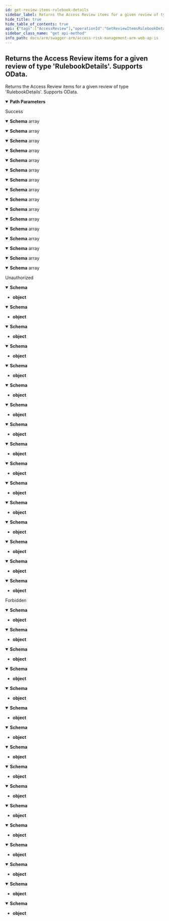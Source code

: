 ```yaml
---
id: get-review-items-rulebook-details
sidebar_label: Returns the Access Review items for a given review of type 'RulebookDetails'.  Supports OData.
hide_title: true
hide_table_of_contents: true
api: {"tags":["AccessReview"],"operationId":"GetReviewItemsRulebookDetails","parameters":[{"name":"reviewId","in":"path","required":true,"schema":{"type":"string","format":"uuid"}}],"responses":{"200":{"description":"Success","content":{"application/json;odata.metadata=minimal;odata.streaming=true":{"schema":{"uniqueItems":false,"type":"array","items":{"description":"Rulebook Details review item","type":"object","properties":{"decision":{"enum":["undecided","approve","reject","delegate"],"type":"string"},"comment":{"type":"string"},"reviewItemId":{"format":"uuid","type":"string"},"reviewerFullName":{"type":"string"},"reviewerId":{"format":"uuid","type":"string"},"ruleBookCode":{"description":"Rulebook code","type":"string"},"ruleBookName":{"description":"Rulebook Name","type":"string"},"ruleBookDescription":{"description":"Rulebook Description","type":"string"},"ruleName":{"description":"Rule Name","type":"string"},"riskRating":{"description":"Risk Rating","type":"string"},"ruleTypeCode":{"description":"Rule Type Code","type":"string"},"businessProcess":{"description":"Business Process","type":"string"},"businessArea":{"description":"Business Area","type":"string"},"businessFunctionCount":{"format":"int32","description":"Business Functions count","type":"integer"},"mitigatingControlCount":{"format":"int32","description":"Mitigating Controls count","type":"integer"}}}}},"application/json;odata.metadata=minimal;odata.streaming=false":{"schema":{"uniqueItems":false,"type":"array","items":{"description":"Rulebook Details review item","type":"object","properties":{"decision":{"enum":["undecided","approve","reject","delegate"],"type":"string"},"comment":{"type":"string"},"reviewItemId":{"format":"uuid","type":"string"},"reviewerFullName":{"type":"string"},"reviewerId":{"format":"uuid","type":"string"},"ruleBookCode":{"description":"Rulebook code","type":"string"},"ruleBookName":{"description":"Rulebook Name","type":"string"},"ruleBookDescription":{"description":"Rulebook Description","type":"string"},"ruleName":{"description":"Rule Name","type":"string"},"riskRating":{"description":"Risk Rating","type":"string"},"ruleTypeCode":{"description":"Rule Type Code","type":"string"},"businessProcess":{"description":"Business Process","type":"string"},"businessArea":{"description":"Business Area","type":"string"},"businessFunctionCount":{"format":"int32","description":"Business Functions count","type":"integer"},"mitigatingControlCount":{"format":"int32","description":"Mitigating Controls count","type":"integer"}}}}},"application/json;odata.metadata=minimal":{"schema":{"uniqueItems":false,"type":"array","items":{"description":"Rulebook Details review item","type":"object","properties":{"decision":{"enum":["undecided","approve","reject","delegate"],"type":"string"},"comment":{"type":"string"},"reviewItemId":{"format":"uuid","type":"string"},"reviewerFullName":{"type":"string"},"reviewerId":{"format":"uuid","type":"string"},"ruleBookCode":{"description":"Rulebook code","type":"string"},"ruleBookName":{"description":"Rulebook Name","type":"string"},"ruleBookDescription":{"description":"Rulebook Description","type":"string"},"ruleName":{"description":"Rule Name","type":"string"},"riskRating":{"description":"Risk Rating","type":"string"},"ruleTypeCode":{"description":"Rule Type Code","type":"string"},"businessProcess":{"description":"Business Process","type":"string"},"businessArea":{"description":"Business Area","type":"string"},"businessFunctionCount":{"format":"int32","description":"Business Functions count","type":"integer"},"mitigatingControlCount":{"format":"int32","description":"Mitigating Controls count","type":"integer"}}}}},"application/json;odata.metadata=full;odata.streaming=true":{"schema":{"uniqueItems":false,"type":"array","items":{"description":"Rulebook Details review item","type":"object","properties":{"decision":{"enum":["undecided","approve","reject","delegate"],"type":"string"},"comment":{"type":"string"},"reviewItemId":{"format":"uuid","type":"string"},"reviewerFullName":{"type":"string"},"reviewerId":{"format":"uuid","type":"string"},"ruleBookCode":{"description":"Rulebook code","type":"string"},"ruleBookName":{"description":"Rulebook Name","type":"string"},"ruleBookDescription":{"description":"Rulebook Description","type":"string"},"ruleName":{"description":"Rule Name","type":"string"},"riskRating":{"description":"Risk Rating","type":"string"},"ruleTypeCode":{"description":"Rule Type Code","type":"string"},"businessProcess":{"description":"Business Process","type":"string"},"businessArea":{"description":"Business Area","type":"string"},"businessFunctionCount":{"format":"int32","description":"Business Functions count","type":"integer"},"mitigatingControlCount":{"format":"int32","description":"Mitigating Controls count","type":"integer"}}}}},"application/json;odata.metadata=full;odata.streaming=false":{"schema":{"uniqueItems":false,"type":"array","items":{"description":"Rulebook Details review item","type":"object","properties":{"decision":{"enum":["undecided","approve","reject","delegate"],"type":"string"},"comment":{"type":"string"},"reviewItemId":{"format":"uuid","type":"string"},"reviewerFullName":{"type":"string"},"reviewerId":{"format":"uuid","type":"string"},"ruleBookCode":{"description":"Rulebook code","type":"string"},"ruleBookName":{"description":"Rulebook Name","type":"string"},"ruleBookDescription":{"description":"Rulebook Description","type":"string"},"ruleName":{"description":"Rule Name","type":"string"},"riskRating":{"description":"Risk Rating","type":"string"},"ruleTypeCode":{"description":"Rule Type Code","type":"string"},"businessProcess":{"description":"Business Process","type":"string"},"businessArea":{"description":"Business Area","type":"string"},"businessFunctionCount":{"format":"int32","description":"Business Functions count","type":"integer"},"mitigatingControlCount":{"format":"int32","description":"Mitigating Controls count","type":"integer"}}}}},"application/json;odata.metadata=full":{"schema":{"uniqueItems":false,"type":"array","items":{"description":"Rulebook Details review item","type":"object","properties":{"decision":{"enum":["undecided","approve","reject","delegate"],"type":"string"},"comment":{"type":"string"},"reviewItemId":{"format":"uuid","type":"string"},"reviewerFullName":{"type":"string"},"reviewerId":{"format":"uuid","type":"string"},"ruleBookCode":{"description":"Rulebook code","type":"string"},"ruleBookName":{"description":"Rulebook Name","type":"string"},"ruleBookDescription":{"description":"Rulebook Description","type":"string"},"ruleName":{"description":"Rule Name","type":"string"},"riskRating":{"description":"Risk Rating","type":"string"},"ruleTypeCode":{"description":"Rule Type Code","type":"string"},"businessProcess":{"description":"Business Process","type":"string"},"businessArea":{"description":"Business Area","type":"string"},"businessFunctionCount":{"format":"int32","description":"Business Functions count","type":"integer"},"mitigatingControlCount":{"format":"int32","description":"Mitigating Controls count","type":"integer"}}}}},"application/json;odata.metadata=none;odata.streaming=true":{"schema":{"uniqueItems":false,"type":"array","items":{"description":"Rulebook Details review item","type":"object","properties":{"decision":{"enum":["undecided","approve","reject","delegate"],"type":"string"},"comment":{"type":"string"},"reviewItemId":{"format":"uuid","type":"string"},"reviewerFullName":{"type":"string"},"reviewerId":{"format":"uuid","type":"string"},"ruleBookCode":{"description":"Rulebook code","type":"string"},"ruleBookName":{"description":"Rulebook Name","type":"string"},"ruleBookDescription":{"description":"Rulebook Description","type":"string"},"ruleName":{"description":"Rule Name","type":"string"},"riskRating":{"description":"Risk Rating","type":"string"},"ruleTypeCode":{"description":"Rule Type Code","type":"string"},"businessProcess":{"description":"Business Process","type":"string"},"businessArea":{"description":"Business Area","type":"string"},"businessFunctionCount":{"format":"int32","description":"Business Functions count","type":"integer"},"mitigatingControlCount":{"format":"int32","description":"Mitigating Controls count","type":"integer"}}}}},"application/json;odata.metadata=none;odata.streaming=false":{"schema":{"uniqueItems":false,"type":"array","items":{"description":"Rulebook Details review item","type":"object","properties":{"decision":{"enum":["undecided","approve","reject","delegate"],"type":"string"},"comment":{"type":"string"},"reviewItemId":{"format":"uuid","type":"string"},"reviewerFullName":{"type":"string"},"reviewerId":{"format":"uuid","type":"string"},"ruleBookCode":{"description":"Rulebook code","type":"string"},"ruleBookName":{"description":"Rulebook Name","type":"string"},"ruleBookDescription":{"description":"Rulebook Description","type":"string"},"ruleName":{"description":"Rule Name","type":"string"},"riskRating":{"description":"Risk Rating","type":"string"},"ruleTypeCode":{"description":"Rule Type Code","type":"string"},"businessProcess":{"description":"Business Process","type":"string"},"businessArea":{"description":"Business Area","type":"string"},"businessFunctionCount":{"format":"int32","description":"Business Functions count","type":"integer"},"mitigatingControlCount":{"format":"int32","description":"Mitigating Controls count","type":"integer"}}}}},"application/json;odata.metadata=none":{"schema":{"uniqueItems":false,"type":"array","items":{"description":"Rulebook Details review item","type":"object","properties":{"decision":{"enum":["undecided","approve","reject","delegate"],"type":"string"},"comment":{"type":"string"},"reviewItemId":{"format":"uuid","type":"string"},"reviewerFullName":{"type":"string"},"reviewerId":{"format":"uuid","type":"string"},"ruleBookCode":{"description":"Rulebook code","type":"string"},"ruleBookName":{"description":"Rulebook Name","type":"string"},"ruleBookDescription":{"description":"Rulebook Description","type":"string"},"ruleName":{"description":"Rule Name","type":"string"},"riskRating":{"description":"Risk Rating","type":"string"},"ruleTypeCode":{"description":"Rule Type Code","type":"string"},"businessProcess":{"description":"Business Process","type":"string"},"businessArea":{"description":"Business Area","type":"string"},"businessFunctionCount":{"format":"int32","description":"Business Functions count","type":"integer"},"mitigatingControlCount":{"format":"int32","description":"Mitigating Controls count","type":"integer"}}}}},"application/json;odata.streaming=true":{"schema":{"uniqueItems":false,"type":"array","items":{"description":"Rulebook Details review item","type":"object","properties":{"decision":{"enum":["undecided","approve","reject","delegate"],"type":"string"},"comment":{"type":"string"},"reviewItemId":{"format":"uuid","type":"string"},"reviewerFullName":{"type":"string"},"reviewerId":{"format":"uuid","type":"string"},"ruleBookCode":{"description":"Rulebook code","type":"string"},"ruleBookName":{"description":"Rulebook Name","type":"string"},"ruleBookDescription":{"description":"Rulebook Description","type":"string"},"ruleName":{"description":"Rule Name","type":"string"},"riskRating":{"description":"Risk Rating","type":"string"},"ruleTypeCode":{"description":"Rule Type Code","type":"string"},"businessProcess":{"description":"Business Process","type":"string"},"businessArea":{"description":"Business Area","type":"string"},"businessFunctionCount":{"format":"int32","description":"Business Functions count","type":"integer"},"mitigatingControlCount":{"format":"int32","description":"Mitigating Controls count","type":"integer"}}}}},"application/json;odata.streaming=false":{"schema":{"uniqueItems":false,"type":"array","items":{"description":"Rulebook Details review item","type":"object","properties":{"decision":{"enum":["undecided","approve","reject","delegate"],"type":"string"},"comment":{"type":"string"},"reviewItemId":{"format":"uuid","type":"string"},"reviewerFullName":{"type":"string"},"reviewerId":{"format":"uuid","type":"string"},"ruleBookCode":{"description":"Rulebook code","type":"string"},"ruleBookName":{"description":"Rulebook Name","type":"string"},"ruleBookDescription":{"description":"Rulebook Description","type":"string"},"ruleName":{"description":"Rule Name","type":"string"},"riskRating":{"description":"Risk Rating","type":"string"},"ruleTypeCode":{"description":"Rule Type Code","type":"string"},"businessProcess":{"description":"Business Process","type":"string"},"businessArea":{"description":"Business Area","type":"string"},"businessFunctionCount":{"format":"int32","description":"Business Functions count","type":"integer"},"mitigatingControlCount":{"format":"int32","description":"Mitigating Controls count","type":"integer"}}}}},"application/json":{"schema":{"uniqueItems":false,"type":"array","items":{"description":"Rulebook Details review item","type":"object","properties":{"decision":{"enum":["undecided","approve","reject","delegate"],"type":"string"},"comment":{"type":"string"},"reviewItemId":{"format":"uuid","type":"string"},"reviewerFullName":{"type":"string"},"reviewerId":{"format":"uuid","type":"string"},"ruleBookCode":{"description":"Rulebook code","type":"string"},"ruleBookName":{"description":"Rulebook Name","type":"string"},"ruleBookDescription":{"description":"Rulebook Description","type":"string"},"ruleName":{"description":"Rule Name","type":"string"},"riskRating":{"description":"Risk Rating","type":"string"},"ruleTypeCode":{"description":"Rule Type Code","type":"string"},"businessProcess":{"description":"Business Process","type":"string"},"businessArea":{"description":"Business Area","type":"string"},"businessFunctionCount":{"format":"int32","description":"Business Functions count","type":"integer"},"mitigatingControlCount":{"format":"int32","description":"Mitigating Controls count","type":"integer"}}}}},"application/xml":{"schema":{"uniqueItems":false,"type":"array","items":{"description":"Rulebook Details review item","type":"object","properties":{"decision":{"enum":["undecided","approve","reject","delegate"],"type":"string"},"comment":{"type":"string"},"reviewItemId":{"format":"uuid","type":"string"},"reviewerFullName":{"type":"string"},"reviewerId":{"format":"uuid","type":"string"},"ruleBookCode":{"description":"Rulebook code","type":"string"},"ruleBookName":{"description":"Rulebook Name","type":"string"},"ruleBookDescription":{"description":"Rulebook Description","type":"string"},"ruleName":{"description":"Rule Name","type":"string"},"riskRating":{"description":"Risk Rating","type":"string"},"ruleTypeCode":{"description":"Rule Type Code","type":"string"},"businessProcess":{"description":"Business Process","type":"string"},"businessArea":{"description":"Business Area","type":"string"},"businessFunctionCount":{"format":"int32","description":"Business Functions count","type":"integer"},"mitigatingControlCount":{"format":"int32","description":"Mitigating Controls count","type":"integer"}}}}},"application/prs.odatatestxx-odata":{"schema":{"uniqueItems":false,"type":"array","items":{"description":"Rulebook Details review item","type":"object","properties":{"decision":{"enum":["undecided","approve","reject","delegate"],"type":"string"},"comment":{"type":"string"},"reviewItemId":{"format":"uuid","type":"string"},"reviewerFullName":{"type":"string"},"reviewerId":{"format":"uuid","type":"string"},"ruleBookCode":{"description":"Rulebook code","type":"string"},"ruleBookName":{"description":"Rulebook Name","type":"string"},"ruleBookDescription":{"description":"Rulebook Description","type":"string"},"ruleName":{"description":"Rule Name","type":"string"},"riskRating":{"description":"Risk Rating","type":"string"},"ruleTypeCode":{"description":"Rule Type Code","type":"string"},"businessProcess":{"description":"Business Process","type":"string"},"businessArea":{"description":"Business Area","type":"string"},"businessFunctionCount":{"format":"int32","description":"Business Functions count","type":"integer"},"mitigatingControlCount":{"format":"int32","description":"Mitigating Controls count","type":"integer"}}}}},"text/plain":{"schema":{"uniqueItems":false,"type":"array","items":{"description":"Rulebook Details review item","type":"object","properties":{"decision":{"enum":["undecided","approve","reject","delegate"],"type":"string"},"comment":{"type":"string"},"reviewItemId":{"format":"uuid","type":"string"},"reviewerFullName":{"type":"string"},"reviewerId":{"format":"uuid","type":"string"},"ruleBookCode":{"description":"Rulebook code","type":"string"},"ruleBookName":{"description":"Rulebook Name","type":"string"},"ruleBookDescription":{"description":"Rulebook Description","type":"string"},"ruleName":{"description":"Rule Name","type":"string"},"riskRating":{"description":"Risk Rating","type":"string"},"ruleTypeCode":{"description":"Rule Type Code","type":"string"},"businessProcess":{"description":"Business Process","type":"string"},"businessArea":{"description":"Business Area","type":"string"},"businessFunctionCount":{"format":"int32","description":"Business Functions count","type":"integer"},"mitigatingControlCount":{"format":"int32","description":"Mitigating Controls count","type":"integer"}}}}},"text/json":{"schema":{"uniqueItems":false,"type":"array","items":{"description":"Rulebook Details review item","type":"object","properties":{"decision":{"enum":["undecided","approve","reject","delegate"],"type":"string"},"comment":{"type":"string"},"reviewItemId":{"format":"uuid","type":"string"},"reviewerFullName":{"type":"string"},"reviewerId":{"format":"uuid","type":"string"},"ruleBookCode":{"description":"Rulebook code","type":"string"},"ruleBookName":{"description":"Rulebook Name","type":"string"},"ruleBookDescription":{"description":"Rulebook Description","type":"string"},"ruleName":{"description":"Rule Name","type":"string"},"riskRating":{"description":"Risk Rating","type":"string"},"ruleTypeCode":{"description":"Rule Type Code","type":"string"},"businessProcess":{"description":"Business Process","type":"string"},"businessArea":{"description":"Business Area","type":"string"},"businessFunctionCount":{"format":"int32","description":"Business Functions count","type":"integer"},"mitigatingControlCount":{"format":"int32","description":"Mitigating Controls count","type":"integer"}}}}}}},"401":{"description":"Unauthorized","content":{"application/json;odata.metadata=minimal;odata.streaming=true":{"schema":{"type":"object"}},"application/json;odata.metadata=minimal;odata.streaming=false":{"schema":{"type":"object"}},"application/json;odata.metadata=minimal":{"schema":{"type":"object"}},"application/json;odata.metadata=full;odata.streaming=true":{"schema":{"type":"object"}},"application/json;odata.metadata=full;odata.streaming=false":{"schema":{"type":"object"}},"application/json;odata.metadata=full":{"schema":{"type":"object"}},"application/json;odata.metadata=none;odata.streaming=true":{"schema":{"type":"object"}},"application/json;odata.metadata=none;odata.streaming=false":{"schema":{"type":"object"}},"application/json;odata.metadata=none":{"schema":{"type":"object"}},"application/json;odata.streaming=true":{"schema":{"type":"object"}},"application/json;odata.streaming=false":{"schema":{"type":"object"}},"application/json":{"schema":{"type":"object"}},"application/xml":{"schema":{"type":"object"}},"application/prs.odatatestxx-odata":{"schema":{"type":"object"}},"text/plain":{"schema":{"type":"object"}},"text/json":{"schema":{"type":"object"}}}},"403":{"description":"Forbidden","content":{"application/json;odata.metadata=minimal;odata.streaming=true":{"schema":{"type":"object"}},"application/json;odata.metadata=minimal;odata.streaming=false":{"schema":{"type":"object"}},"application/json;odata.metadata=minimal":{"schema":{"type":"object"}},"application/json;odata.metadata=full;odata.streaming=true":{"schema":{"type":"object"}},"application/json;odata.metadata=full;odata.streaming=false":{"schema":{"type":"object"}},"application/json;odata.metadata=full":{"schema":{"type":"object"}},"application/json;odata.metadata=none;odata.streaming=true":{"schema":{"type":"object"}},"application/json;odata.metadata=none;odata.streaming=false":{"schema":{"type":"object"}},"application/json;odata.metadata=none":{"schema":{"type":"object"}},"application/json;odata.streaming=true":{"schema":{"type":"object"}},"application/json;odata.streaming=false":{"schema":{"type":"object"}},"application/json":{"schema":{"type":"object"}},"application/xml":{"schema":{"type":"object"}},"application/prs.odatatestxx-odata":{"schema":{"type":"object"}},"text/plain":{"schema":{"type":"object"}},"text/json":{"schema":{"type":"object"}}}}},"description":"Returns the Access Review items for a given review of type 'RulebookDetails'.  Supports OData.","method":"get","path":"/api/accessReview/reviewItems/rulebookDetails/{reviewId}","info":{"version":"v1","title":"Access Risk Management ARM Web APIs"},"postman":{"name":"Returns the Access Review items for a given review of type 'RulebookDetails'.  Supports OData.","description":{"type":"text/plain"},"url":{"path":["api","accessReview","reviewItems","rulebookDetails",":reviewId"],"host":["{{baseUrl}}"],"query":[],"variable":[{"disabled":false,"description":{"content":"(Required) ","type":"text/plain"},"type":"any","value":"","key":"reviewId"}]},"header":[{"key":"Accept","value":"application/json;odata.metadata=minimal;odata.streaming=true"}],"method":"GET"}}
sidebar_class_name: "get api-method"
info_path: docs/arm/swagger-arm/access-risk-management-arm-web-ap-is
---
```



## Returns the Access Review items for a given review of type &#39;RulebookDetails&#39;.  Supports OData.



Returns the Access Review items for a given review of type &#39;RulebookDetails&#39;.  Supports OData.

<details style={{"marginBottom":"1rem"}} data-collapsed={false} open={true}><summary style={{}}><strong>Path Parameters</strong></summary><div><ul><ParamsItem className={"paramsItem"} param={{"name":"reviewId","in":"path","required":true,"schema":{"type":"string","format":"uuid"}}}></ParamsItem></ul></div></details><div><ApiTabs><TabItem label={"200"} value={"200"}><div>

Success

</div><div><MimeTabs groupId={"mime-type"}><TabItem label={"application/json;odata.metadata=minimal;odata.streaming=true"} value={"application/json;odata.metadata=minimal;odata.streaming=true"}><SchemaTabs groupId={"schema-tabs"}><TabItem label={"Schema"} value={"Schema"}><details style={{}} data-collapsed={false} open={true}><summary style={{"textAlign":"left"}}><strong>Schema</strong><span style={{"opacity":"0.6"}}> array</span></summary><div style={{"textAlign":"left","marginLeft":"1rem"}}></div><ul style={{"marginLeft":"1rem"}}><SchemaItem collapsible={false} name={"decision"} required={false} schemaDescription={undefined} schemaName={"string"} qualifierMessage={"**Possible values:** [`undecided`, `approve`, `reject`, `delegate`]"} defaultValue={undefined}></SchemaItem><SchemaItem collapsible={false} name={"comment"} required={false} schemaDescription={undefined} schemaName={"string"} qualifierMessage={undefined} defaultValue={undefined}></SchemaItem><SchemaItem collapsible={false} name={"reviewItemId"} required={false} schemaDescription={undefined} schemaName={"uuid"} qualifierMessage={undefined} defaultValue={undefined}></SchemaItem><SchemaItem collapsible={false} name={"reviewerFullName"} required={false} schemaDescription={undefined} schemaName={"string"} qualifierMessage={undefined} defaultValue={undefined}></SchemaItem><SchemaItem collapsible={false} name={"reviewerId"} required={false} schemaDescription={undefined} schemaName={"uuid"} qualifierMessage={undefined} defaultValue={undefined}></SchemaItem><SchemaItem collapsible={false} name={"ruleBookCode"} required={false} schemaDescription={"Rulebook code"} schemaName={"string"} qualifierMessage={undefined} defaultValue={undefined}></SchemaItem><SchemaItem collapsible={false} name={"ruleBookName"} required={false} schemaDescription={"Rulebook Name"} schemaName={"string"} qualifierMessage={undefined} defaultValue={undefined}></SchemaItem><SchemaItem collapsible={false} name={"ruleBookDescription"} required={false} schemaDescription={"Rulebook Description"} schemaName={"string"} qualifierMessage={undefined} defaultValue={undefined}></SchemaItem><SchemaItem collapsible={false} name={"ruleName"} required={false} schemaDescription={"Rule Name"} schemaName={"string"} qualifierMessage={undefined} defaultValue={undefined}></SchemaItem><SchemaItem collapsible={false} name={"riskRating"} required={false} schemaDescription={"Risk Rating"} schemaName={"string"} qualifierMessage={undefined} defaultValue={undefined}></SchemaItem><SchemaItem collapsible={false} name={"ruleTypeCode"} required={false} schemaDescription={"Rule Type Code"} schemaName={"string"} qualifierMessage={undefined} defaultValue={undefined}></SchemaItem><SchemaItem collapsible={false} name={"businessProcess"} required={false} schemaDescription={"Business Process"} schemaName={"string"} qualifierMessage={undefined} defaultValue={undefined}></SchemaItem><SchemaItem collapsible={false} name={"businessArea"} required={false} schemaDescription={"Business Area"} schemaName={"string"} qualifierMessage={undefined} defaultValue={undefined}></SchemaItem><SchemaItem collapsible={false} name={"businessFunctionCount"} required={false} schemaDescription={"Business Functions count"} schemaName={"int32"} qualifierMessage={undefined} defaultValue={undefined}></SchemaItem><SchemaItem collapsible={false} name={"mitigatingControlCount"} required={false} schemaDescription={"Mitigating Controls count"} schemaName={"int32"} qualifierMessage={undefined} defaultValue={undefined}></SchemaItem></ul></details></TabItem></SchemaTabs></TabItem><TabItem label={"application/json;odata.metadata=minimal;odata.streaming=false"} value={"application/json;odata.metadata=minimal;odata.streaming=false"}><SchemaTabs groupId={"schema-tabs"}><TabItem label={"Schema"} value={"Schema"}><details style={{}} data-collapsed={false} open={true}><summary style={{"textAlign":"left"}}><strong>Schema</strong><span style={{"opacity":"0.6"}}> array</span></summary><div style={{"textAlign":"left","marginLeft":"1rem"}}></div><ul style={{"marginLeft":"1rem"}}><SchemaItem collapsible={false} name={"decision"} required={false} schemaDescription={undefined} schemaName={"string"} qualifierMessage={"**Possible values:** [`undecided`, `approve`, `reject`, `delegate`]"} defaultValue={undefined}></SchemaItem><SchemaItem collapsible={false} name={"comment"} required={false} schemaDescription={undefined} schemaName={"string"} qualifierMessage={undefined} defaultValue={undefined}></SchemaItem><SchemaItem collapsible={false} name={"reviewItemId"} required={false} schemaDescription={undefined} schemaName={"uuid"} qualifierMessage={undefined} defaultValue={undefined}></SchemaItem><SchemaItem collapsible={false} name={"reviewerFullName"} required={false} schemaDescription={undefined} schemaName={"string"} qualifierMessage={undefined} defaultValue={undefined}></SchemaItem><SchemaItem collapsible={false} name={"reviewerId"} required={false} schemaDescription={undefined} schemaName={"uuid"} qualifierMessage={undefined} defaultValue={undefined}></SchemaItem><SchemaItem collapsible={false} name={"ruleBookCode"} required={false} schemaDescription={"Rulebook code"} schemaName={"string"} qualifierMessage={undefined} defaultValue={undefined}></SchemaItem><SchemaItem collapsible={false} name={"ruleBookName"} required={false} schemaDescription={"Rulebook Name"} schemaName={"string"} qualifierMessage={undefined} defaultValue={undefined}></SchemaItem><SchemaItem collapsible={false} name={"ruleBookDescription"} required={false} schemaDescription={"Rulebook Description"} schemaName={"string"} qualifierMessage={undefined} defaultValue={undefined}></SchemaItem><SchemaItem collapsible={false} name={"ruleName"} required={false} schemaDescription={"Rule Name"} schemaName={"string"} qualifierMessage={undefined} defaultValue={undefined}></SchemaItem><SchemaItem collapsible={false} name={"riskRating"} required={false} schemaDescription={"Risk Rating"} schemaName={"string"} qualifierMessage={undefined} defaultValue={undefined}></SchemaItem><SchemaItem collapsible={false} name={"ruleTypeCode"} required={false} schemaDescription={"Rule Type Code"} schemaName={"string"} qualifierMessage={undefined} defaultValue={undefined}></SchemaItem><SchemaItem collapsible={false} name={"businessProcess"} required={false} schemaDescription={"Business Process"} schemaName={"string"} qualifierMessage={undefined} defaultValue={undefined}></SchemaItem><SchemaItem collapsible={false} name={"businessArea"} required={false} schemaDescription={"Business Area"} schemaName={"string"} qualifierMessage={undefined} defaultValue={undefined}></SchemaItem><SchemaItem collapsible={false} name={"businessFunctionCount"} required={false} schemaDescription={"Business Functions count"} schemaName={"int32"} qualifierMessage={undefined} defaultValue={undefined}></SchemaItem><SchemaItem collapsible={false} name={"mitigatingControlCount"} required={false} schemaDescription={"Mitigating Controls count"} schemaName={"int32"} qualifierMessage={undefined} defaultValue={undefined}></SchemaItem></ul></details></TabItem></SchemaTabs></TabItem><TabItem label={"application/json;odata.metadata=minimal"} value={"application/json;odata.metadata=minimal"}><SchemaTabs groupId={"schema-tabs"}><TabItem label={"Schema"} value={"Schema"}><details style={{}} data-collapsed={false} open={true}><summary style={{"textAlign":"left"}}><strong>Schema</strong><span style={{"opacity":"0.6"}}> array</span></summary><div style={{"textAlign":"left","marginLeft":"1rem"}}></div><ul style={{"marginLeft":"1rem"}}><SchemaItem collapsible={false} name={"decision"} required={false} schemaDescription={undefined} schemaName={"string"} qualifierMessage={"**Possible values:** [`undecided`, `approve`, `reject`, `delegate`]"} defaultValue={undefined}></SchemaItem><SchemaItem collapsible={false} name={"comment"} required={false} schemaDescription={undefined} schemaName={"string"} qualifierMessage={undefined} defaultValue={undefined}></SchemaItem><SchemaItem collapsible={false} name={"reviewItemId"} required={false} schemaDescription={undefined} schemaName={"uuid"} qualifierMessage={undefined} defaultValue={undefined}></SchemaItem><SchemaItem collapsible={false} name={"reviewerFullName"} required={false} schemaDescription={undefined} schemaName={"string"} qualifierMessage={undefined} defaultValue={undefined}></SchemaItem><SchemaItem collapsible={false} name={"reviewerId"} required={false} schemaDescription={undefined} schemaName={"uuid"} qualifierMessage={undefined} defaultValue={undefined}></SchemaItem><SchemaItem collapsible={false} name={"ruleBookCode"} required={false} schemaDescription={"Rulebook code"} schemaName={"string"} qualifierMessage={undefined} defaultValue={undefined}></SchemaItem><SchemaItem collapsible={false} name={"ruleBookName"} required={false} schemaDescription={"Rulebook Name"} schemaName={"string"} qualifierMessage={undefined} defaultValue={undefined}></SchemaItem><SchemaItem collapsible={false} name={"ruleBookDescription"} required={false} schemaDescription={"Rulebook Description"} schemaName={"string"} qualifierMessage={undefined} defaultValue={undefined}></SchemaItem><SchemaItem collapsible={false} name={"ruleName"} required={false} schemaDescription={"Rule Name"} schemaName={"string"} qualifierMessage={undefined} defaultValue={undefined}></SchemaItem><SchemaItem collapsible={false} name={"riskRating"} required={false} schemaDescription={"Risk Rating"} schemaName={"string"} qualifierMessage={undefined} defaultValue={undefined}></SchemaItem><SchemaItem collapsible={false} name={"ruleTypeCode"} required={false} schemaDescription={"Rule Type Code"} schemaName={"string"} qualifierMessage={undefined} defaultValue={undefined}></SchemaItem><SchemaItem collapsible={false} name={"businessProcess"} required={false} schemaDescription={"Business Process"} schemaName={"string"} qualifierMessage={undefined} defaultValue={undefined}></SchemaItem><SchemaItem collapsible={false} name={"businessArea"} required={false} schemaDescription={"Business Area"} schemaName={"string"} qualifierMessage={undefined} defaultValue={undefined}></SchemaItem><SchemaItem collapsible={false} name={"businessFunctionCount"} required={false} schemaDescription={"Business Functions count"} schemaName={"int32"} qualifierMessage={undefined} defaultValue={undefined}></SchemaItem><SchemaItem collapsible={false} name={"mitigatingControlCount"} required={false} schemaDescription={"Mitigating Controls count"} schemaName={"int32"} qualifierMessage={undefined} defaultValue={undefined}></SchemaItem></ul></details></TabItem></SchemaTabs></TabItem><TabItem label={"application/json;odata.metadata=full;odata.streaming=true"} value={"application/json;odata.metadata=full;odata.streaming=true"}><SchemaTabs groupId={"schema-tabs"}><TabItem label={"Schema"} value={"Schema"}><details style={{}} data-collapsed={false} open={true}><summary style={{"textAlign":"left"}}><strong>Schema</strong><span style={{"opacity":"0.6"}}> array</span></summary><div style={{"textAlign":"left","marginLeft":"1rem"}}></div><ul style={{"marginLeft":"1rem"}}><SchemaItem collapsible={false} name={"decision"} required={false} schemaDescription={undefined} schemaName={"string"} qualifierMessage={"**Possible values:** [`undecided`, `approve`, `reject`, `delegate`]"} defaultValue={undefined}></SchemaItem><SchemaItem collapsible={false} name={"comment"} required={false} schemaDescription={undefined} schemaName={"string"} qualifierMessage={undefined} defaultValue={undefined}></SchemaItem><SchemaItem collapsible={false} name={"reviewItemId"} required={false} schemaDescription={undefined} schemaName={"uuid"} qualifierMessage={undefined} defaultValue={undefined}></SchemaItem><SchemaItem collapsible={false} name={"reviewerFullName"} required={false} schemaDescription={undefined} schemaName={"string"} qualifierMessage={undefined} defaultValue={undefined}></SchemaItem><SchemaItem collapsible={false} name={"reviewerId"} required={false} schemaDescription={undefined} schemaName={"uuid"} qualifierMessage={undefined} defaultValue={undefined}></SchemaItem><SchemaItem collapsible={false} name={"ruleBookCode"} required={false} schemaDescription={"Rulebook code"} schemaName={"string"} qualifierMessage={undefined} defaultValue={undefined}></SchemaItem><SchemaItem collapsible={false} name={"ruleBookName"} required={false} schemaDescription={"Rulebook Name"} schemaName={"string"} qualifierMessage={undefined} defaultValue={undefined}></SchemaItem><SchemaItem collapsible={false} name={"ruleBookDescription"} required={false} schemaDescription={"Rulebook Description"} schemaName={"string"} qualifierMessage={undefined} defaultValue={undefined}></SchemaItem><SchemaItem collapsible={false} name={"ruleName"} required={false} schemaDescription={"Rule Name"} schemaName={"string"} qualifierMessage={undefined} defaultValue={undefined}></SchemaItem><SchemaItem collapsible={false} name={"riskRating"} required={false} schemaDescription={"Risk Rating"} schemaName={"string"} qualifierMessage={undefined} defaultValue={undefined}></SchemaItem><SchemaItem collapsible={false} name={"ruleTypeCode"} required={false} schemaDescription={"Rule Type Code"} schemaName={"string"} qualifierMessage={undefined} defaultValue={undefined}></SchemaItem><SchemaItem collapsible={false} name={"businessProcess"} required={false} schemaDescription={"Business Process"} schemaName={"string"} qualifierMessage={undefined} defaultValue={undefined}></SchemaItem><SchemaItem collapsible={false} name={"businessArea"} required={false} schemaDescription={"Business Area"} schemaName={"string"} qualifierMessage={undefined} defaultValue={undefined}></SchemaItem><SchemaItem collapsible={false} name={"businessFunctionCount"} required={false} schemaDescription={"Business Functions count"} schemaName={"int32"} qualifierMessage={undefined} defaultValue={undefined}></SchemaItem><SchemaItem collapsible={false} name={"mitigatingControlCount"} required={false} schemaDescription={"Mitigating Controls count"} schemaName={"int32"} qualifierMessage={undefined} defaultValue={undefined}></SchemaItem></ul></details></TabItem></SchemaTabs></TabItem><TabItem label={"application/json;odata.metadata=full;odata.streaming=false"} value={"application/json;odata.metadata=full;odata.streaming=false"}><SchemaTabs groupId={"schema-tabs"}><TabItem label={"Schema"} value={"Schema"}><details style={{}} data-collapsed={false} open={true}><summary style={{"textAlign":"left"}}><strong>Schema</strong><span style={{"opacity":"0.6"}}> array</span></summary><div style={{"textAlign":"left","marginLeft":"1rem"}}></div><ul style={{"marginLeft":"1rem"}}><SchemaItem collapsible={false} name={"decision"} required={false} schemaDescription={undefined} schemaName={"string"} qualifierMessage={"**Possible values:** [`undecided`, `approve`, `reject`, `delegate`]"} defaultValue={undefined}></SchemaItem><SchemaItem collapsible={false} name={"comment"} required={false} schemaDescription={undefined} schemaName={"string"} qualifierMessage={undefined} defaultValue={undefined}></SchemaItem><SchemaItem collapsible={false} name={"reviewItemId"} required={false} schemaDescription={undefined} schemaName={"uuid"} qualifierMessage={undefined} defaultValue={undefined}></SchemaItem><SchemaItem collapsible={false} name={"reviewerFullName"} required={false} schemaDescription={undefined} schemaName={"string"} qualifierMessage={undefined} defaultValue={undefined}></SchemaItem><SchemaItem collapsible={false} name={"reviewerId"} required={false} schemaDescription={undefined} schemaName={"uuid"} qualifierMessage={undefined} defaultValue={undefined}></SchemaItem><SchemaItem collapsible={false} name={"ruleBookCode"} required={false} schemaDescription={"Rulebook code"} schemaName={"string"} qualifierMessage={undefined} defaultValue={undefined}></SchemaItem><SchemaItem collapsible={false} name={"ruleBookName"} required={false} schemaDescription={"Rulebook Name"} schemaName={"string"} qualifierMessage={undefined} defaultValue={undefined}></SchemaItem><SchemaItem collapsible={false} name={"ruleBookDescription"} required={false} schemaDescription={"Rulebook Description"} schemaName={"string"} qualifierMessage={undefined} defaultValue={undefined}></SchemaItem><SchemaItem collapsible={false} name={"ruleName"} required={false} schemaDescription={"Rule Name"} schemaName={"string"} qualifierMessage={undefined} defaultValue={undefined}></SchemaItem><SchemaItem collapsible={false} name={"riskRating"} required={false} schemaDescription={"Risk Rating"} schemaName={"string"} qualifierMessage={undefined} defaultValue={undefined}></SchemaItem><SchemaItem collapsible={false} name={"ruleTypeCode"} required={false} schemaDescription={"Rule Type Code"} schemaName={"string"} qualifierMessage={undefined} defaultValue={undefined}></SchemaItem><SchemaItem collapsible={false} name={"businessProcess"} required={false} schemaDescription={"Business Process"} schemaName={"string"} qualifierMessage={undefined} defaultValue={undefined}></SchemaItem><SchemaItem collapsible={false} name={"businessArea"} required={false} schemaDescription={"Business Area"} schemaName={"string"} qualifierMessage={undefined} defaultValue={undefined}></SchemaItem><SchemaItem collapsible={false} name={"businessFunctionCount"} required={false} schemaDescription={"Business Functions count"} schemaName={"int32"} qualifierMessage={undefined} defaultValue={undefined}></SchemaItem><SchemaItem collapsible={false} name={"mitigatingControlCount"} required={false} schemaDescription={"Mitigating Controls count"} schemaName={"int32"} qualifierMessage={undefined} defaultValue={undefined}></SchemaItem></ul></details></TabItem></SchemaTabs></TabItem><TabItem label={"application/json;odata.metadata=full"} value={"application/json;odata.metadata=full"}><SchemaTabs groupId={"schema-tabs"}><TabItem label={"Schema"} value={"Schema"}><details style={{}} data-collapsed={false} open={true}><summary style={{"textAlign":"left"}}><strong>Schema</strong><span style={{"opacity":"0.6"}}> array</span></summary><div style={{"textAlign":"left","marginLeft":"1rem"}}></div><ul style={{"marginLeft":"1rem"}}><SchemaItem collapsible={false} name={"decision"} required={false} schemaDescription={undefined} schemaName={"string"} qualifierMessage={"**Possible values:** [`undecided`, `approve`, `reject`, `delegate`]"} defaultValue={undefined}></SchemaItem><SchemaItem collapsible={false} name={"comment"} required={false} schemaDescription={undefined} schemaName={"string"} qualifierMessage={undefined} defaultValue={undefined}></SchemaItem><SchemaItem collapsible={false} name={"reviewItemId"} required={false} schemaDescription={undefined} schemaName={"uuid"} qualifierMessage={undefined} defaultValue={undefined}></SchemaItem><SchemaItem collapsible={false} name={"reviewerFullName"} required={false} schemaDescription={undefined} schemaName={"string"} qualifierMessage={undefined} defaultValue={undefined}></SchemaItem><SchemaItem collapsible={false} name={"reviewerId"} required={false} schemaDescription={undefined} schemaName={"uuid"} qualifierMessage={undefined} defaultValue={undefined}></SchemaItem><SchemaItem collapsible={false} name={"ruleBookCode"} required={false} schemaDescription={"Rulebook code"} schemaName={"string"} qualifierMessage={undefined} defaultValue={undefined}></SchemaItem><SchemaItem collapsible={false} name={"ruleBookName"} required={false} schemaDescription={"Rulebook Name"} schemaName={"string"} qualifierMessage={undefined} defaultValue={undefined}></SchemaItem><SchemaItem collapsible={false} name={"ruleBookDescription"} required={false} schemaDescription={"Rulebook Description"} schemaName={"string"} qualifierMessage={undefined} defaultValue={undefined}></SchemaItem><SchemaItem collapsible={false} name={"ruleName"} required={false} schemaDescription={"Rule Name"} schemaName={"string"} qualifierMessage={undefined} defaultValue={undefined}></SchemaItem><SchemaItem collapsible={false} name={"riskRating"} required={false} schemaDescription={"Risk Rating"} schemaName={"string"} qualifierMessage={undefined} defaultValue={undefined}></SchemaItem><SchemaItem collapsible={false} name={"ruleTypeCode"} required={false} schemaDescription={"Rule Type Code"} schemaName={"string"} qualifierMessage={undefined} defaultValue={undefined}></SchemaItem><SchemaItem collapsible={false} name={"businessProcess"} required={false} schemaDescription={"Business Process"} schemaName={"string"} qualifierMessage={undefined} defaultValue={undefined}></SchemaItem><SchemaItem collapsible={false} name={"businessArea"} required={false} schemaDescription={"Business Area"} schemaName={"string"} qualifierMessage={undefined} defaultValue={undefined}></SchemaItem><SchemaItem collapsible={false} name={"businessFunctionCount"} required={false} schemaDescription={"Business Functions count"} schemaName={"int32"} qualifierMessage={undefined} defaultValue={undefined}></SchemaItem><SchemaItem collapsible={false} name={"mitigatingControlCount"} required={false} schemaDescription={"Mitigating Controls count"} schemaName={"int32"} qualifierMessage={undefined} defaultValue={undefined}></SchemaItem></ul></details></TabItem></SchemaTabs></TabItem><TabItem label={"application/json;odata.metadata=none;odata.streaming=true"} value={"application/json;odata.metadata=none;odata.streaming=true"}><SchemaTabs groupId={"schema-tabs"}><TabItem label={"Schema"} value={"Schema"}><details style={{}} data-collapsed={false} open={true}><summary style={{"textAlign":"left"}}><strong>Schema</strong><span style={{"opacity":"0.6"}}> array</span></summary><div style={{"textAlign":"left","marginLeft":"1rem"}}></div><ul style={{"marginLeft":"1rem"}}><SchemaItem collapsible={false} name={"decision"} required={false} schemaDescription={undefined} schemaName={"string"} qualifierMessage={"**Possible values:** [`undecided`, `approve`, `reject`, `delegate`]"} defaultValue={undefined}></SchemaItem><SchemaItem collapsible={false} name={"comment"} required={false} schemaDescription={undefined} schemaName={"string"} qualifierMessage={undefined} defaultValue={undefined}></SchemaItem><SchemaItem collapsible={false} name={"reviewItemId"} required={false} schemaDescription={undefined} schemaName={"uuid"} qualifierMessage={undefined} defaultValue={undefined}></SchemaItem><SchemaItem collapsible={false} name={"reviewerFullName"} required={false} schemaDescription={undefined} schemaName={"string"} qualifierMessage={undefined} defaultValue={undefined}></SchemaItem><SchemaItem collapsible={false} name={"reviewerId"} required={false} schemaDescription={undefined} schemaName={"uuid"} qualifierMessage={undefined} defaultValue={undefined}></SchemaItem><SchemaItem collapsible={false} name={"ruleBookCode"} required={false} schemaDescription={"Rulebook code"} schemaName={"string"} qualifierMessage={undefined} defaultValue={undefined}></SchemaItem><SchemaItem collapsible={false} name={"ruleBookName"} required={false} schemaDescription={"Rulebook Name"} schemaName={"string"} qualifierMessage={undefined} defaultValue={undefined}></SchemaItem><SchemaItem collapsible={false} name={"ruleBookDescription"} required={false} schemaDescription={"Rulebook Description"} schemaName={"string"} qualifierMessage={undefined} defaultValue={undefined}></SchemaItem><SchemaItem collapsible={false} name={"ruleName"} required={false} schemaDescription={"Rule Name"} schemaName={"string"} qualifierMessage={undefined} defaultValue={undefined}></SchemaItem><SchemaItem collapsible={false} name={"riskRating"} required={false} schemaDescription={"Risk Rating"} schemaName={"string"} qualifierMessage={undefined} defaultValue={undefined}></SchemaItem><SchemaItem collapsible={false} name={"ruleTypeCode"} required={false} schemaDescription={"Rule Type Code"} schemaName={"string"} qualifierMessage={undefined} defaultValue={undefined}></SchemaItem><SchemaItem collapsible={false} name={"businessProcess"} required={false} schemaDescription={"Business Process"} schemaName={"string"} qualifierMessage={undefined} defaultValue={undefined}></SchemaItem><SchemaItem collapsible={false} name={"businessArea"} required={false} schemaDescription={"Business Area"} schemaName={"string"} qualifierMessage={undefined} defaultValue={undefined}></SchemaItem><SchemaItem collapsible={false} name={"businessFunctionCount"} required={false} schemaDescription={"Business Functions count"} schemaName={"int32"} qualifierMessage={undefined} defaultValue={undefined}></SchemaItem><SchemaItem collapsible={false} name={"mitigatingControlCount"} required={false} schemaDescription={"Mitigating Controls count"} schemaName={"int32"} qualifierMessage={undefined} defaultValue={undefined}></SchemaItem></ul></details></TabItem></SchemaTabs></TabItem><TabItem label={"application/json;odata.metadata=none;odata.streaming=false"} value={"application/json;odata.metadata=none;odata.streaming=false"}><SchemaTabs groupId={"schema-tabs"}><TabItem label={"Schema"} value={"Schema"}><details style={{}} data-collapsed={false} open={true}><summary style={{"textAlign":"left"}}><strong>Schema</strong><span style={{"opacity":"0.6"}}> array</span></summary><div style={{"textAlign":"left","marginLeft":"1rem"}}></div><ul style={{"marginLeft":"1rem"}}><SchemaItem collapsible={false} name={"decision"} required={false} schemaDescription={undefined} schemaName={"string"} qualifierMessage={"**Possible values:** [`undecided`, `approve`, `reject`, `delegate`]"} defaultValue={undefined}></SchemaItem><SchemaItem collapsible={false} name={"comment"} required={false} schemaDescription={undefined} schemaName={"string"} qualifierMessage={undefined} defaultValue={undefined}></SchemaItem><SchemaItem collapsible={false} name={"reviewItemId"} required={false} schemaDescription={undefined} schemaName={"uuid"} qualifierMessage={undefined} defaultValue={undefined}></SchemaItem><SchemaItem collapsible={false} name={"reviewerFullName"} required={false} schemaDescription={undefined} schemaName={"string"} qualifierMessage={undefined} defaultValue={undefined}></SchemaItem><SchemaItem collapsible={false} name={"reviewerId"} required={false} schemaDescription={undefined} schemaName={"uuid"} qualifierMessage={undefined} defaultValue={undefined}></SchemaItem><SchemaItem collapsible={false} name={"ruleBookCode"} required={false} schemaDescription={"Rulebook code"} schemaName={"string"} qualifierMessage={undefined} defaultValue={undefined}></SchemaItem><SchemaItem collapsible={false} name={"ruleBookName"} required={false} schemaDescription={"Rulebook Name"} schemaName={"string"} qualifierMessage={undefined} defaultValue={undefined}></SchemaItem><SchemaItem collapsible={false} name={"ruleBookDescription"} required={false} schemaDescription={"Rulebook Description"} schemaName={"string"} qualifierMessage={undefined} defaultValue={undefined}></SchemaItem><SchemaItem collapsible={false} name={"ruleName"} required={false} schemaDescription={"Rule Name"} schemaName={"string"} qualifierMessage={undefined} defaultValue={undefined}></SchemaItem><SchemaItem collapsible={false} name={"riskRating"} required={false} schemaDescription={"Risk Rating"} schemaName={"string"} qualifierMessage={undefined} defaultValue={undefined}></SchemaItem><SchemaItem collapsible={false} name={"ruleTypeCode"} required={false} schemaDescription={"Rule Type Code"} schemaName={"string"} qualifierMessage={undefined} defaultValue={undefined}></SchemaItem><SchemaItem collapsible={false} name={"businessProcess"} required={false} schemaDescription={"Business Process"} schemaName={"string"} qualifierMessage={undefined} defaultValue={undefined}></SchemaItem><SchemaItem collapsible={false} name={"businessArea"} required={false} schemaDescription={"Business Area"} schemaName={"string"} qualifierMessage={undefined} defaultValue={undefined}></SchemaItem><SchemaItem collapsible={false} name={"businessFunctionCount"} required={false} schemaDescription={"Business Functions count"} schemaName={"int32"} qualifierMessage={undefined} defaultValue={undefined}></SchemaItem><SchemaItem collapsible={false} name={"mitigatingControlCount"} required={false} schemaDescription={"Mitigating Controls count"} schemaName={"int32"} qualifierMessage={undefined} defaultValue={undefined}></SchemaItem></ul></details></TabItem></SchemaTabs></TabItem><TabItem label={"application/json;odata.metadata=none"} value={"application/json;odata.metadata=none"}><SchemaTabs groupId={"schema-tabs"}><TabItem label={"Schema"} value={"Schema"}><details style={{}} data-collapsed={false} open={true}><summary style={{"textAlign":"left"}}><strong>Schema</strong><span style={{"opacity":"0.6"}}> array</span></summary><div style={{"textAlign":"left","marginLeft":"1rem"}}></div><ul style={{"marginLeft":"1rem"}}><SchemaItem collapsible={false} name={"decision"} required={false} schemaDescription={undefined} schemaName={"string"} qualifierMessage={"**Possible values:** [`undecided`, `approve`, `reject`, `delegate`]"} defaultValue={undefined}></SchemaItem><SchemaItem collapsible={false} name={"comment"} required={false} schemaDescription={undefined} schemaName={"string"} qualifierMessage={undefined} defaultValue={undefined}></SchemaItem><SchemaItem collapsible={false} name={"reviewItemId"} required={false} schemaDescription={undefined} schemaName={"uuid"} qualifierMessage={undefined} defaultValue={undefined}></SchemaItem><SchemaItem collapsible={false} name={"reviewerFullName"} required={false} schemaDescription={undefined} schemaName={"string"} qualifierMessage={undefined} defaultValue={undefined}></SchemaItem><SchemaItem collapsible={false} name={"reviewerId"} required={false} schemaDescription={undefined} schemaName={"uuid"} qualifierMessage={undefined} defaultValue={undefined}></SchemaItem><SchemaItem collapsible={false} name={"ruleBookCode"} required={false} schemaDescription={"Rulebook code"} schemaName={"string"} qualifierMessage={undefined} defaultValue={undefined}></SchemaItem><SchemaItem collapsible={false} name={"ruleBookName"} required={false} schemaDescription={"Rulebook Name"} schemaName={"string"} qualifierMessage={undefined} defaultValue={undefined}></SchemaItem><SchemaItem collapsible={false} name={"ruleBookDescription"} required={false} schemaDescription={"Rulebook Description"} schemaName={"string"} qualifierMessage={undefined} defaultValue={undefined}></SchemaItem><SchemaItem collapsible={false} name={"ruleName"} required={false} schemaDescription={"Rule Name"} schemaName={"string"} qualifierMessage={undefined} defaultValue={undefined}></SchemaItem><SchemaItem collapsible={false} name={"riskRating"} required={false} schemaDescription={"Risk Rating"} schemaName={"string"} qualifierMessage={undefined} defaultValue={undefined}></SchemaItem><SchemaItem collapsible={false} name={"ruleTypeCode"} required={false} schemaDescription={"Rule Type Code"} schemaName={"string"} qualifierMessage={undefined} defaultValue={undefined}></SchemaItem><SchemaItem collapsible={false} name={"businessProcess"} required={false} schemaDescription={"Business Process"} schemaName={"string"} qualifierMessage={undefined} defaultValue={undefined}></SchemaItem><SchemaItem collapsible={false} name={"businessArea"} required={false} schemaDescription={"Business Area"} schemaName={"string"} qualifierMessage={undefined} defaultValue={undefined}></SchemaItem><SchemaItem collapsible={false} name={"businessFunctionCount"} required={false} schemaDescription={"Business Functions count"} schemaName={"int32"} qualifierMessage={undefined} defaultValue={undefined}></SchemaItem><SchemaItem collapsible={false} name={"mitigatingControlCount"} required={false} schemaDescription={"Mitigating Controls count"} schemaName={"int32"} qualifierMessage={undefined} defaultValue={undefined}></SchemaItem></ul></details></TabItem></SchemaTabs></TabItem><TabItem label={"application/json;odata.streaming=true"} value={"application/json;odata.streaming=true"}><SchemaTabs groupId={"schema-tabs"}><TabItem label={"Schema"} value={"Schema"}><details style={{}} data-collapsed={false} open={true}><summary style={{"textAlign":"left"}}><strong>Schema</strong><span style={{"opacity":"0.6"}}> array</span></summary><div style={{"textAlign":"left","marginLeft":"1rem"}}></div><ul style={{"marginLeft":"1rem"}}><SchemaItem collapsible={false} name={"decision"} required={false} schemaDescription={undefined} schemaName={"string"} qualifierMessage={"**Possible values:** [`undecided`, `approve`, `reject`, `delegate`]"} defaultValue={undefined}></SchemaItem><SchemaItem collapsible={false} name={"comment"} required={false} schemaDescription={undefined} schemaName={"string"} qualifierMessage={undefined} defaultValue={undefined}></SchemaItem><SchemaItem collapsible={false} name={"reviewItemId"} required={false} schemaDescription={undefined} schemaName={"uuid"} qualifierMessage={undefined} defaultValue={undefined}></SchemaItem><SchemaItem collapsible={false} name={"reviewerFullName"} required={false} schemaDescription={undefined} schemaName={"string"} qualifierMessage={undefined} defaultValue={undefined}></SchemaItem><SchemaItem collapsible={false} name={"reviewerId"} required={false} schemaDescription={undefined} schemaName={"uuid"} qualifierMessage={undefined} defaultValue={undefined}></SchemaItem><SchemaItem collapsible={false} name={"ruleBookCode"} required={false} schemaDescription={"Rulebook code"} schemaName={"string"} qualifierMessage={undefined} defaultValue={undefined}></SchemaItem><SchemaItem collapsible={false} name={"ruleBookName"} required={false} schemaDescription={"Rulebook Name"} schemaName={"string"} qualifierMessage={undefined} defaultValue={undefined}></SchemaItem><SchemaItem collapsible={false} name={"ruleBookDescription"} required={false} schemaDescription={"Rulebook Description"} schemaName={"string"} qualifierMessage={undefined} defaultValue={undefined}></SchemaItem><SchemaItem collapsible={false} name={"ruleName"} required={false} schemaDescription={"Rule Name"} schemaName={"string"} qualifierMessage={undefined} defaultValue={undefined}></SchemaItem><SchemaItem collapsible={false} name={"riskRating"} required={false} schemaDescription={"Risk Rating"} schemaName={"string"} qualifierMessage={undefined} defaultValue={undefined}></SchemaItem><SchemaItem collapsible={false} name={"ruleTypeCode"} required={false} schemaDescription={"Rule Type Code"} schemaName={"string"} qualifierMessage={undefined} defaultValue={undefined}></SchemaItem><SchemaItem collapsible={false} name={"businessProcess"} required={false} schemaDescription={"Business Process"} schemaName={"string"} qualifierMessage={undefined} defaultValue={undefined}></SchemaItem><SchemaItem collapsible={false} name={"businessArea"} required={false} schemaDescription={"Business Area"} schemaName={"string"} qualifierMessage={undefined} defaultValue={undefined}></SchemaItem><SchemaItem collapsible={false} name={"businessFunctionCount"} required={false} schemaDescription={"Business Functions count"} schemaName={"int32"} qualifierMessage={undefined} defaultValue={undefined}></SchemaItem><SchemaItem collapsible={false} name={"mitigatingControlCount"} required={false} schemaDescription={"Mitigating Controls count"} schemaName={"int32"} qualifierMessage={undefined} defaultValue={undefined}></SchemaItem></ul></details></TabItem></SchemaTabs></TabItem><TabItem label={"application/json;odata.streaming=false"} value={"application/json;odata.streaming=false"}><SchemaTabs groupId={"schema-tabs"}><TabItem label={"Schema"} value={"Schema"}><details style={{}} data-collapsed={false} open={true}><summary style={{"textAlign":"left"}}><strong>Schema</strong><span style={{"opacity":"0.6"}}> array</span></summary><div style={{"textAlign":"left","marginLeft":"1rem"}}></div><ul style={{"marginLeft":"1rem"}}><SchemaItem collapsible={false} name={"decision"} required={false} schemaDescription={undefined} schemaName={"string"} qualifierMessage={"**Possible values:** [`undecided`, `approve`, `reject`, `delegate`]"} defaultValue={undefined}></SchemaItem><SchemaItem collapsible={false} name={"comment"} required={false} schemaDescription={undefined} schemaName={"string"} qualifierMessage={undefined} defaultValue={undefined}></SchemaItem><SchemaItem collapsible={false} name={"reviewItemId"} required={false} schemaDescription={undefined} schemaName={"uuid"} qualifierMessage={undefined} defaultValue={undefined}></SchemaItem><SchemaItem collapsible={false} name={"reviewerFullName"} required={false} schemaDescription={undefined} schemaName={"string"} qualifierMessage={undefined} defaultValue={undefined}></SchemaItem><SchemaItem collapsible={false} name={"reviewerId"} required={false} schemaDescription={undefined} schemaName={"uuid"} qualifierMessage={undefined} defaultValue={undefined}></SchemaItem><SchemaItem collapsible={false} name={"ruleBookCode"} required={false} schemaDescription={"Rulebook code"} schemaName={"string"} qualifierMessage={undefined} defaultValue={undefined}></SchemaItem><SchemaItem collapsible={false} name={"ruleBookName"} required={false} schemaDescription={"Rulebook Name"} schemaName={"string"} qualifierMessage={undefined} defaultValue={undefined}></SchemaItem><SchemaItem collapsible={false} name={"ruleBookDescription"} required={false} schemaDescription={"Rulebook Description"} schemaName={"string"} qualifierMessage={undefined} defaultValue={undefined}></SchemaItem><SchemaItem collapsible={false} name={"ruleName"} required={false} schemaDescription={"Rule Name"} schemaName={"string"} qualifierMessage={undefined} defaultValue={undefined}></SchemaItem><SchemaItem collapsible={false} name={"riskRating"} required={false} schemaDescription={"Risk Rating"} schemaName={"string"} qualifierMessage={undefined} defaultValue={undefined}></SchemaItem><SchemaItem collapsible={false} name={"ruleTypeCode"} required={false} schemaDescription={"Rule Type Code"} schemaName={"string"} qualifierMessage={undefined} defaultValue={undefined}></SchemaItem><SchemaItem collapsible={false} name={"businessProcess"} required={false} schemaDescription={"Business Process"} schemaName={"string"} qualifierMessage={undefined} defaultValue={undefined}></SchemaItem><SchemaItem collapsible={false} name={"businessArea"} required={false} schemaDescription={"Business Area"} schemaName={"string"} qualifierMessage={undefined} defaultValue={undefined}></SchemaItem><SchemaItem collapsible={false} name={"businessFunctionCount"} required={false} schemaDescription={"Business Functions count"} schemaName={"int32"} qualifierMessage={undefined} defaultValue={undefined}></SchemaItem><SchemaItem collapsible={false} name={"mitigatingControlCount"} required={false} schemaDescription={"Mitigating Controls count"} schemaName={"int32"} qualifierMessage={undefined} defaultValue={undefined}></SchemaItem></ul></details></TabItem></SchemaTabs></TabItem><TabItem label={"application/json"} value={"application/json"}><SchemaTabs groupId={"schema-tabs"}><TabItem label={"Schema"} value={"Schema"}><details style={{}} data-collapsed={false} open={true}><summary style={{"textAlign":"left"}}><strong>Schema</strong><span style={{"opacity":"0.6"}}> array</span></summary><div style={{"textAlign":"left","marginLeft":"1rem"}}></div><ul style={{"marginLeft":"1rem"}}><SchemaItem collapsible={false} name={"decision"} required={false} schemaDescription={undefined} schemaName={"string"} qualifierMessage={"**Possible values:** [`undecided`, `approve`, `reject`, `delegate`]"} defaultValue={undefined}></SchemaItem><SchemaItem collapsible={false} name={"comment"} required={false} schemaDescription={undefined} schemaName={"string"} qualifierMessage={undefined} defaultValue={undefined}></SchemaItem><SchemaItem collapsible={false} name={"reviewItemId"} required={false} schemaDescription={undefined} schemaName={"uuid"} qualifierMessage={undefined} defaultValue={undefined}></SchemaItem><SchemaItem collapsible={false} name={"reviewerFullName"} required={false} schemaDescription={undefined} schemaName={"string"} qualifierMessage={undefined} defaultValue={undefined}></SchemaItem><SchemaItem collapsible={false} name={"reviewerId"} required={false} schemaDescription={undefined} schemaName={"uuid"} qualifierMessage={undefined} defaultValue={undefined}></SchemaItem><SchemaItem collapsible={false} name={"ruleBookCode"} required={false} schemaDescription={"Rulebook code"} schemaName={"string"} qualifierMessage={undefined} defaultValue={undefined}></SchemaItem><SchemaItem collapsible={false} name={"ruleBookName"} required={false} schemaDescription={"Rulebook Name"} schemaName={"string"} qualifierMessage={undefined} defaultValue={undefined}></SchemaItem><SchemaItem collapsible={false} name={"ruleBookDescription"} required={false} schemaDescription={"Rulebook Description"} schemaName={"string"} qualifierMessage={undefined} defaultValue={undefined}></SchemaItem><SchemaItem collapsible={false} name={"ruleName"} required={false} schemaDescription={"Rule Name"} schemaName={"string"} qualifierMessage={undefined} defaultValue={undefined}></SchemaItem><SchemaItem collapsible={false} name={"riskRating"} required={false} schemaDescription={"Risk Rating"} schemaName={"string"} qualifierMessage={undefined} defaultValue={undefined}></SchemaItem><SchemaItem collapsible={false} name={"ruleTypeCode"} required={false} schemaDescription={"Rule Type Code"} schemaName={"string"} qualifierMessage={undefined} defaultValue={undefined}></SchemaItem><SchemaItem collapsible={false} name={"businessProcess"} required={false} schemaDescription={"Business Process"} schemaName={"string"} qualifierMessage={undefined} defaultValue={undefined}></SchemaItem><SchemaItem collapsible={false} name={"businessArea"} required={false} schemaDescription={"Business Area"} schemaName={"string"} qualifierMessage={undefined} defaultValue={undefined}></SchemaItem><SchemaItem collapsible={false} name={"businessFunctionCount"} required={false} schemaDescription={"Business Functions count"} schemaName={"int32"} qualifierMessage={undefined} defaultValue={undefined}></SchemaItem><SchemaItem collapsible={false} name={"mitigatingControlCount"} required={false} schemaDescription={"Mitigating Controls count"} schemaName={"int32"} qualifierMessage={undefined} defaultValue={undefined}></SchemaItem></ul></details></TabItem></SchemaTabs></TabItem><TabItem label={"application/xml"} value={"application/xml"}><SchemaTabs groupId={"schema-tabs"}><TabItem label={"Schema"} value={"Schema"}><details style={{}} data-collapsed={false} open={true}><summary style={{"textAlign":"left"}}><strong>Schema</strong><span style={{"opacity":"0.6"}}> array</span></summary><div style={{"textAlign":"left","marginLeft":"1rem"}}></div><ul style={{"marginLeft":"1rem"}}><SchemaItem collapsible={false} name={"decision"} required={false} schemaDescription={undefined} schemaName={"string"} qualifierMessage={"**Possible values:** [`undecided`, `approve`, `reject`, `delegate`]"} defaultValue={undefined}></SchemaItem><SchemaItem collapsible={false} name={"comment"} required={false} schemaDescription={undefined} schemaName={"string"} qualifierMessage={undefined} defaultValue={undefined}></SchemaItem><SchemaItem collapsible={false} name={"reviewItemId"} required={false} schemaDescription={undefined} schemaName={"uuid"} qualifierMessage={undefined} defaultValue={undefined}></SchemaItem><SchemaItem collapsible={false} name={"reviewerFullName"} required={false} schemaDescription={undefined} schemaName={"string"} qualifierMessage={undefined} defaultValue={undefined}></SchemaItem><SchemaItem collapsible={false} name={"reviewerId"} required={false} schemaDescription={undefined} schemaName={"uuid"} qualifierMessage={undefined} defaultValue={undefined}></SchemaItem><SchemaItem collapsible={false} name={"ruleBookCode"} required={false} schemaDescription={"Rulebook code"} schemaName={"string"} qualifierMessage={undefined} defaultValue={undefined}></SchemaItem><SchemaItem collapsible={false} name={"ruleBookName"} required={false} schemaDescription={"Rulebook Name"} schemaName={"string"} qualifierMessage={undefined} defaultValue={undefined}></SchemaItem><SchemaItem collapsible={false} name={"ruleBookDescription"} required={false} schemaDescription={"Rulebook Description"} schemaName={"string"} qualifierMessage={undefined} defaultValue={undefined}></SchemaItem><SchemaItem collapsible={false} name={"ruleName"} required={false} schemaDescription={"Rule Name"} schemaName={"string"} qualifierMessage={undefined} defaultValue={undefined}></SchemaItem><SchemaItem collapsible={false} name={"riskRating"} required={false} schemaDescription={"Risk Rating"} schemaName={"string"} qualifierMessage={undefined} defaultValue={undefined}></SchemaItem><SchemaItem collapsible={false} name={"ruleTypeCode"} required={false} schemaDescription={"Rule Type Code"} schemaName={"string"} qualifierMessage={undefined} defaultValue={undefined}></SchemaItem><SchemaItem collapsible={false} name={"businessProcess"} required={false} schemaDescription={"Business Process"} schemaName={"string"} qualifierMessage={undefined} defaultValue={undefined}></SchemaItem><SchemaItem collapsible={false} name={"businessArea"} required={false} schemaDescription={"Business Area"} schemaName={"string"} qualifierMessage={undefined} defaultValue={undefined}></SchemaItem><SchemaItem collapsible={false} name={"businessFunctionCount"} required={false} schemaDescription={"Business Functions count"} schemaName={"int32"} qualifierMessage={undefined} defaultValue={undefined}></SchemaItem><SchemaItem collapsible={false} name={"mitigatingControlCount"} required={false} schemaDescription={"Mitigating Controls count"} schemaName={"int32"} qualifierMessage={undefined} defaultValue={undefined}></SchemaItem></ul></details></TabItem></SchemaTabs></TabItem><TabItem label={"application/prs.odatatestxx-odata"} value={"application/prs.odatatestxx-odata"}><SchemaTabs groupId={"schema-tabs"}><TabItem label={"Schema"} value={"Schema"}><details style={{}} data-collapsed={false} open={true}><summary style={{"textAlign":"left"}}><strong>Schema</strong><span style={{"opacity":"0.6"}}> array</span></summary><div style={{"textAlign":"left","marginLeft":"1rem"}}></div><ul style={{"marginLeft":"1rem"}}><SchemaItem collapsible={false} name={"decision"} required={false} schemaDescription={undefined} schemaName={"string"} qualifierMessage={"**Possible values:** [`undecided`, `approve`, `reject`, `delegate`]"} defaultValue={undefined}></SchemaItem><SchemaItem collapsible={false} name={"comment"} required={false} schemaDescription={undefined} schemaName={"string"} qualifierMessage={undefined} defaultValue={undefined}></SchemaItem><SchemaItem collapsible={false} name={"reviewItemId"} required={false} schemaDescription={undefined} schemaName={"uuid"} qualifierMessage={undefined} defaultValue={undefined}></SchemaItem><SchemaItem collapsible={false} name={"reviewerFullName"} required={false} schemaDescription={undefined} schemaName={"string"} qualifierMessage={undefined} defaultValue={undefined}></SchemaItem><SchemaItem collapsible={false} name={"reviewerId"} required={false} schemaDescription={undefined} schemaName={"uuid"} qualifierMessage={undefined} defaultValue={undefined}></SchemaItem><SchemaItem collapsible={false} name={"ruleBookCode"} required={false} schemaDescription={"Rulebook code"} schemaName={"string"} qualifierMessage={undefined} defaultValue={undefined}></SchemaItem><SchemaItem collapsible={false} name={"ruleBookName"} required={false} schemaDescription={"Rulebook Name"} schemaName={"string"} qualifierMessage={undefined} defaultValue={undefined}></SchemaItem><SchemaItem collapsible={false} name={"ruleBookDescription"} required={false} schemaDescription={"Rulebook Description"} schemaName={"string"} qualifierMessage={undefined} defaultValue={undefined}></SchemaItem><SchemaItem collapsible={false} name={"ruleName"} required={false} schemaDescription={"Rule Name"} schemaName={"string"} qualifierMessage={undefined} defaultValue={undefined}></SchemaItem><SchemaItem collapsible={false} name={"riskRating"} required={false} schemaDescription={"Risk Rating"} schemaName={"string"} qualifierMessage={undefined} defaultValue={undefined}></SchemaItem><SchemaItem collapsible={false} name={"ruleTypeCode"} required={false} schemaDescription={"Rule Type Code"} schemaName={"string"} qualifierMessage={undefined} defaultValue={undefined}></SchemaItem><SchemaItem collapsible={false} name={"businessProcess"} required={false} schemaDescription={"Business Process"} schemaName={"string"} qualifierMessage={undefined} defaultValue={undefined}></SchemaItem><SchemaItem collapsible={false} name={"businessArea"} required={false} schemaDescription={"Business Area"} schemaName={"string"} qualifierMessage={undefined} defaultValue={undefined}></SchemaItem><SchemaItem collapsible={false} name={"businessFunctionCount"} required={false} schemaDescription={"Business Functions count"} schemaName={"int32"} qualifierMessage={undefined} defaultValue={undefined}></SchemaItem><SchemaItem collapsible={false} name={"mitigatingControlCount"} required={false} schemaDescription={"Mitigating Controls count"} schemaName={"int32"} qualifierMessage={undefined} defaultValue={undefined}></SchemaItem></ul></details></TabItem></SchemaTabs></TabItem><TabItem label={"text/plain"} value={"text/plain"}><SchemaTabs groupId={"schema-tabs"}><TabItem label={"Schema"} value={"Schema"}><details style={{}} data-collapsed={false} open={true}><summary style={{"textAlign":"left"}}><strong>Schema</strong><span style={{"opacity":"0.6"}}> array</span></summary><div style={{"textAlign":"left","marginLeft":"1rem"}}></div><ul style={{"marginLeft":"1rem"}}><SchemaItem collapsible={false} name={"decision"} required={false} schemaDescription={undefined} schemaName={"string"} qualifierMessage={"**Possible values:** [`undecided`, `approve`, `reject`, `delegate`]"} defaultValue={undefined}></SchemaItem><SchemaItem collapsible={false} name={"comment"} required={false} schemaDescription={undefined} schemaName={"string"} qualifierMessage={undefined} defaultValue={undefined}></SchemaItem><SchemaItem collapsible={false} name={"reviewItemId"} required={false} schemaDescription={undefined} schemaName={"uuid"} qualifierMessage={undefined} defaultValue={undefined}></SchemaItem><SchemaItem collapsible={false} name={"reviewerFullName"} required={false} schemaDescription={undefined} schemaName={"string"} qualifierMessage={undefined} defaultValue={undefined}></SchemaItem><SchemaItem collapsible={false} name={"reviewerId"} required={false} schemaDescription={undefined} schemaName={"uuid"} qualifierMessage={undefined} defaultValue={undefined}></SchemaItem><SchemaItem collapsible={false} name={"ruleBookCode"} required={false} schemaDescription={"Rulebook code"} schemaName={"string"} qualifierMessage={undefined} defaultValue={undefined}></SchemaItem><SchemaItem collapsible={false} name={"ruleBookName"} required={false} schemaDescription={"Rulebook Name"} schemaName={"string"} qualifierMessage={undefined} defaultValue={undefined}></SchemaItem><SchemaItem collapsible={false} name={"ruleBookDescription"} required={false} schemaDescription={"Rulebook Description"} schemaName={"string"} qualifierMessage={undefined} defaultValue={undefined}></SchemaItem><SchemaItem collapsible={false} name={"ruleName"} required={false} schemaDescription={"Rule Name"} schemaName={"string"} qualifierMessage={undefined} defaultValue={undefined}></SchemaItem><SchemaItem collapsible={false} name={"riskRating"} required={false} schemaDescription={"Risk Rating"} schemaName={"string"} qualifierMessage={undefined} defaultValue={undefined}></SchemaItem><SchemaItem collapsible={false} name={"ruleTypeCode"} required={false} schemaDescription={"Rule Type Code"} schemaName={"string"} qualifierMessage={undefined} defaultValue={undefined}></SchemaItem><SchemaItem collapsible={false} name={"businessProcess"} required={false} schemaDescription={"Business Process"} schemaName={"string"} qualifierMessage={undefined} defaultValue={undefined}></SchemaItem><SchemaItem collapsible={false} name={"businessArea"} required={false} schemaDescription={"Business Area"} schemaName={"string"} qualifierMessage={undefined} defaultValue={undefined}></SchemaItem><SchemaItem collapsible={false} name={"businessFunctionCount"} required={false} schemaDescription={"Business Functions count"} schemaName={"int32"} qualifierMessage={undefined} defaultValue={undefined}></SchemaItem><SchemaItem collapsible={false} name={"mitigatingControlCount"} required={false} schemaDescription={"Mitigating Controls count"} schemaName={"int32"} qualifierMessage={undefined} defaultValue={undefined}></SchemaItem></ul></details></TabItem></SchemaTabs></TabItem><TabItem label={"text/json"} value={"text/json"}><SchemaTabs groupId={"schema-tabs"}><TabItem label={"Schema"} value={"Schema"}><details style={{}} data-collapsed={false} open={true}><summary style={{"textAlign":"left"}}><strong>Schema</strong><span style={{"opacity":"0.6"}}> array</span></summary><div style={{"textAlign":"left","marginLeft":"1rem"}}></div><ul style={{"marginLeft":"1rem"}}><SchemaItem collapsible={false} name={"decision"} required={false} schemaDescription={undefined} schemaName={"string"} qualifierMessage={"**Possible values:** [`undecided`, `approve`, `reject`, `delegate`]"} defaultValue={undefined}></SchemaItem><SchemaItem collapsible={false} name={"comment"} required={false} schemaDescription={undefined} schemaName={"string"} qualifierMessage={undefined} defaultValue={undefined}></SchemaItem><SchemaItem collapsible={false} name={"reviewItemId"} required={false} schemaDescription={undefined} schemaName={"uuid"} qualifierMessage={undefined} defaultValue={undefined}></SchemaItem><SchemaItem collapsible={false} name={"reviewerFullName"} required={false} schemaDescription={undefined} schemaName={"string"} qualifierMessage={undefined} defaultValue={undefined}></SchemaItem><SchemaItem collapsible={false} name={"reviewerId"} required={false} schemaDescription={undefined} schemaName={"uuid"} qualifierMessage={undefined} defaultValue={undefined}></SchemaItem><SchemaItem collapsible={false} name={"ruleBookCode"} required={false} schemaDescription={"Rulebook code"} schemaName={"string"} qualifierMessage={undefined} defaultValue={undefined}></SchemaItem><SchemaItem collapsible={false} name={"ruleBookName"} required={false} schemaDescription={"Rulebook Name"} schemaName={"string"} qualifierMessage={undefined} defaultValue={undefined}></SchemaItem><SchemaItem collapsible={false} name={"ruleBookDescription"} required={false} schemaDescription={"Rulebook Description"} schemaName={"string"} qualifierMessage={undefined} defaultValue={undefined}></SchemaItem><SchemaItem collapsible={false} name={"ruleName"} required={false} schemaDescription={"Rule Name"} schemaName={"string"} qualifierMessage={undefined} defaultValue={undefined}></SchemaItem><SchemaItem collapsible={false} name={"riskRating"} required={false} schemaDescription={"Risk Rating"} schemaName={"string"} qualifierMessage={undefined} defaultValue={undefined}></SchemaItem><SchemaItem collapsible={false} name={"ruleTypeCode"} required={false} schemaDescription={"Rule Type Code"} schemaName={"string"} qualifierMessage={undefined} defaultValue={undefined}></SchemaItem><SchemaItem collapsible={false} name={"businessProcess"} required={false} schemaDescription={"Business Process"} schemaName={"string"} qualifierMessage={undefined} defaultValue={undefined}></SchemaItem><SchemaItem collapsible={false} name={"businessArea"} required={false} schemaDescription={"Business Area"} schemaName={"string"} qualifierMessage={undefined} defaultValue={undefined}></SchemaItem><SchemaItem collapsible={false} name={"businessFunctionCount"} required={false} schemaDescription={"Business Functions count"} schemaName={"int32"} qualifierMessage={undefined} defaultValue={undefined}></SchemaItem><SchemaItem collapsible={false} name={"mitigatingControlCount"} required={false} schemaDescription={"Mitigating Controls count"} schemaName={"int32"} qualifierMessage={undefined} defaultValue={undefined}></SchemaItem></ul></details></TabItem></SchemaTabs></TabItem></MimeTabs></div></TabItem><TabItem label={"401"} value={"401"}><div>

Unauthorized

</div><div><MimeTabs groupId={"mime-type"}><TabItem label={"application/json;odata.metadata=minimal;odata.streaming=true"} value={"application/json;odata.metadata=minimal;odata.streaming=true"}><SchemaTabs groupId={"schema-tabs"}><TabItem label={"Schema"} value={"Schema"}><details style={{}} data-collapsed={false} open={true}><summary style={{"textAlign":"left"}}><strong>Schema</strong></summary><div style={{"textAlign":"left","marginLeft":"1rem"}}></div><ul style={{"marginLeft":"1rem"}}><li><div><strong>object</strong></div></li></ul></details></TabItem></SchemaTabs></TabItem><TabItem label={"application/json;odata.metadata=minimal;odata.streaming=false"} value={"application/json;odata.metadata=minimal;odata.streaming=false"}><SchemaTabs groupId={"schema-tabs"}><TabItem label={"Schema"} value={"Schema"}><details style={{}} data-collapsed={false} open={true}><summary style={{"textAlign":"left"}}><strong>Schema</strong></summary><div style={{"textAlign":"left","marginLeft":"1rem"}}></div><ul style={{"marginLeft":"1rem"}}><li><div><strong>object</strong></div></li></ul></details></TabItem></SchemaTabs></TabItem><TabItem label={"application/json;odata.metadata=minimal"} value={"application/json;odata.metadata=minimal"}><SchemaTabs groupId={"schema-tabs"}><TabItem label={"Schema"} value={"Schema"}><details style={{}} data-collapsed={false} open={true}><summary style={{"textAlign":"left"}}><strong>Schema</strong></summary><div style={{"textAlign":"left","marginLeft":"1rem"}}></div><ul style={{"marginLeft":"1rem"}}><li><div><strong>object</strong></div></li></ul></details></TabItem></SchemaTabs></TabItem><TabItem label={"application/json;odata.metadata=full;odata.streaming=true"} value={"application/json;odata.metadata=full;odata.streaming=true"}><SchemaTabs groupId={"schema-tabs"}><TabItem label={"Schema"} value={"Schema"}><details style={{}} data-collapsed={false} open={true}><summary style={{"textAlign":"left"}}><strong>Schema</strong></summary><div style={{"textAlign":"left","marginLeft":"1rem"}}></div><ul style={{"marginLeft":"1rem"}}><li><div><strong>object</strong></div></li></ul></details></TabItem></SchemaTabs></TabItem><TabItem label={"application/json;odata.metadata=full;odata.streaming=false"} value={"application/json;odata.metadata=full;odata.streaming=false"}><SchemaTabs groupId={"schema-tabs"}><TabItem label={"Schema"} value={"Schema"}><details style={{}} data-collapsed={false} open={true}><summary style={{"textAlign":"left"}}><strong>Schema</strong></summary><div style={{"textAlign":"left","marginLeft":"1rem"}}></div><ul style={{"marginLeft":"1rem"}}><li><div><strong>object</strong></div></li></ul></details></TabItem></SchemaTabs></TabItem><TabItem label={"application/json;odata.metadata=full"} value={"application/json;odata.metadata=full"}><SchemaTabs groupId={"schema-tabs"}><TabItem label={"Schema"} value={"Schema"}><details style={{}} data-collapsed={false} open={true}><summary style={{"textAlign":"left"}}><strong>Schema</strong></summary><div style={{"textAlign":"left","marginLeft":"1rem"}}></div><ul style={{"marginLeft":"1rem"}}><li><div><strong>object</strong></div></li></ul></details></TabItem></SchemaTabs></TabItem><TabItem label={"application/json;odata.metadata=none;odata.streaming=true"} value={"application/json;odata.metadata=none;odata.streaming=true"}><SchemaTabs groupId={"schema-tabs"}><TabItem label={"Schema"} value={"Schema"}><details style={{}} data-collapsed={false} open={true}><summary style={{"textAlign":"left"}}><strong>Schema</strong></summary><div style={{"textAlign":"left","marginLeft":"1rem"}}></div><ul style={{"marginLeft":"1rem"}}><li><div><strong>object</strong></div></li></ul></details></TabItem></SchemaTabs></TabItem><TabItem label={"application/json;odata.metadata=none;odata.streaming=false"} value={"application/json;odata.metadata=none;odata.streaming=false"}><SchemaTabs groupId={"schema-tabs"}><TabItem label={"Schema"} value={"Schema"}><details style={{}} data-collapsed={false} open={true}><summary style={{"textAlign":"left"}}><strong>Schema</strong></summary><div style={{"textAlign":"left","marginLeft":"1rem"}}></div><ul style={{"marginLeft":"1rem"}}><li><div><strong>object</strong></div></li></ul></details></TabItem></SchemaTabs></TabItem><TabItem label={"application/json;odata.metadata=none"} value={"application/json;odata.metadata=none"}><SchemaTabs groupId={"schema-tabs"}><TabItem label={"Schema"} value={"Schema"}><details style={{}} data-collapsed={false} open={true}><summary style={{"textAlign":"left"}}><strong>Schema</strong></summary><div style={{"textAlign":"left","marginLeft":"1rem"}}></div><ul style={{"marginLeft":"1rem"}}><li><div><strong>object</strong></div></li></ul></details></TabItem></SchemaTabs></TabItem><TabItem label={"application/json;odata.streaming=true"} value={"application/json;odata.streaming=true"}><SchemaTabs groupId={"schema-tabs"}><TabItem label={"Schema"} value={"Schema"}><details style={{}} data-collapsed={false} open={true}><summary style={{"textAlign":"left"}}><strong>Schema</strong></summary><div style={{"textAlign":"left","marginLeft":"1rem"}}></div><ul style={{"marginLeft":"1rem"}}><li><div><strong>object</strong></div></li></ul></details></TabItem></SchemaTabs></TabItem><TabItem label={"application/json;odata.streaming=false"} value={"application/json;odata.streaming=false"}><SchemaTabs groupId={"schema-tabs"}><TabItem label={"Schema"} value={"Schema"}><details style={{}} data-collapsed={false} open={true}><summary style={{"textAlign":"left"}}><strong>Schema</strong></summary><div style={{"textAlign":"left","marginLeft":"1rem"}}></div><ul style={{"marginLeft":"1rem"}}><li><div><strong>object</strong></div></li></ul></details></TabItem></SchemaTabs></TabItem><TabItem label={"application/json"} value={"application/json"}><SchemaTabs groupId={"schema-tabs"}><TabItem label={"Schema"} value={"Schema"}><details style={{}} data-collapsed={false} open={true}><summary style={{"textAlign":"left"}}><strong>Schema</strong></summary><div style={{"textAlign":"left","marginLeft":"1rem"}}></div><ul style={{"marginLeft":"1rem"}}><li><div><strong>object</strong></div></li></ul></details></TabItem></SchemaTabs></TabItem><TabItem label={"application/xml"} value={"application/xml"}><SchemaTabs groupId={"schema-tabs"}><TabItem label={"Schema"} value={"Schema"}><details style={{}} data-collapsed={false} open={true}><summary style={{"textAlign":"left"}}><strong>Schema</strong></summary><div style={{"textAlign":"left","marginLeft":"1rem"}}></div><ul style={{"marginLeft":"1rem"}}><li><div><strong>object</strong></div></li></ul></details></TabItem></SchemaTabs></TabItem><TabItem label={"application/prs.odatatestxx-odata"} value={"application/prs.odatatestxx-odata"}><SchemaTabs groupId={"schema-tabs"}><TabItem label={"Schema"} value={"Schema"}><details style={{}} data-collapsed={false} open={true}><summary style={{"textAlign":"left"}}><strong>Schema</strong></summary><div style={{"textAlign":"left","marginLeft":"1rem"}}></div><ul style={{"marginLeft":"1rem"}}><li><div><strong>object</strong></div></li></ul></details></TabItem></SchemaTabs></TabItem><TabItem label={"text/plain"} value={"text/plain"}><SchemaTabs groupId={"schema-tabs"}><TabItem label={"Schema"} value={"Schema"}><details style={{}} data-collapsed={false} open={true}><summary style={{"textAlign":"left"}}><strong>Schema</strong></summary><div style={{"textAlign":"left","marginLeft":"1rem"}}></div><ul style={{"marginLeft":"1rem"}}><li><div><strong>object</strong></div></li></ul></details></TabItem></SchemaTabs></TabItem><TabItem label={"text/json"} value={"text/json"}><SchemaTabs groupId={"schema-tabs"}><TabItem label={"Schema"} value={"Schema"}><details style={{}} data-collapsed={false} open={true}><summary style={{"textAlign":"left"}}><strong>Schema</strong></summary><div style={{"textAlign":"left","marginLeft":"1rem"}}></div><ul style={{"marginLeft":"1rem"}}><li><div><strong>object</strong></div></li></ul></details></TabItem></SchemaTabs></TabItem></MimeTabs></div></TabItem><TabItem label={"403"} value={"403"}><div>

Forbidden

</div><div><MimeTabs groupId={"mime-type"}><TabItem label={"application/json;odata.metadata=minimal;odata.streaming=true"} value={"application/json;odata.metadata=minimal;odata.streaming=true"}><SchemaTabs groupId={"schema-tabs"}><TabItem label={"Schema"} value={"Schema"}><details style={{}} data-collapsed={false} open={true}><summary style={{"textAlign":"left"}}><strong>Schema</strong></summary><div style={{"textAlign":"left","marginLeft":"1rem"}}></div><ul style={{"marginLeft":"1rem"}}><li><div><strong>object</strong></div></li></ul></details></TabItem></SchemaTabs></TabItem><TabItem label={"application/json;odata.metadata=minimal;odata.streaming=false"} value={"application/json;odata.metadata=minimal;odata.streaming=false"}><SchemaTabs groupId={"schema-tabs"}><TabItem label={"Schema"} value={"Schema"}><details style={{}} data-collapsed={false} open={true}><summary style={{"textAlign":"left"}}><strong>Schema</strong></summary><div style={{"textAlign":"left","marginLeft":"1rem"}}></div><ul style={{"marginLeft":"1rem"}}><li><div><strong>object</strong></div></li></ul></details></TabItem></SchemaTabs></TabItem><TabItem label={"application/json;odata.metadata=minimal"} value={"application/json;odata.metadata=minimal"}><SchemaTabs groupId={"schema-tabs"}><TabItem label={"Schema"} value={"Schema"}><details style={{}} data-collapsed={false} open={true}><summary style={{"textAlign":"left"}}><strong>Schema</strong></summary><div style={{"textAlign":"left","marginLeft":"1rem"}}></div><ul style={{"marginLeft":"1rem"}}><li><div><strong>object</strong></div></li></ul></details></TabItem></SchemaTabs></TabItem><TabItem label={"application/json;odata.metadata=full;odata.streaming=true"} value={"application/json;odata.metadata=full;odata.streaming=true"}><SchemaTabs groupId={"schema-tabs"}><TabItem label={"Schema"} value={"Schema"}><details style={{}} data-collapsed={false} open={true}><summary style={{"textAlign":"left"}}><strong>Schema</strong></summary><div style={{"textAlign":"left","marginLeft":"1rem"}}></div><ul style={{"marginLeft":"1rem"}}><li><div><strong>object</strong></div></li></ul></details></TabItem></SchemaTabs></TabItem><TabItem label={"application/json;odata.metadata=full;odata.streaming=false"} value={"application/json;odata.metadata=full;odata.streaming=false"}><SchemaTabs groupId={"schema-tabs"}><TabItem label={"Schema"} value={"Schema"}><details style={{}} data-collapsed={false} open={true}><summary style={{"textAlign":"left"}}><strong>Schema</strong></summary><div style={{"textAlign":"left","marginLeft":"1rem"}}></div><ul style={{"marginLeft":"1rem"}}><li><div><strong>object</strong></div></li></ul></details></TabItem></SchemaTabs></TabItem><TabItem label={"application/json;odata.metadata=full"} value={"application/json;odata.metadata=full"}><SchemaTabs groupId={"schema-tabs"}><TabItem label={"Schema"} value={"Schema"}><details style={{}} data-collapsed={false} open={true}><summary style={{"textAlign":"left"}}><strong>Schema</strong></summary><div style={{"textAlign":"left","marginLeft":"1rem"}}></div><ul style={{"marginLeft":"1rem"}}><li><div><strong>object</strong></div></li></ul></details></TabItem></SchemaTabs></TabItem><TabItem label={"application/json;odata.metadata=none;odata.streaming=true"} value={"application/json;odata.metadata=none;odata.streaming=true"}><SchemaTabs groupId={"schema-tabs"}><TabItem label={"Schema"} value={"Schema"}><details style={{}} data-collapsed={false} open={true}><summary style={{"textAlign":"left"}}><strong>Schema</strong></summary><div style={{"textAlign":"left","marginLeft":"1rem"}}></div><ul style={{"marginLeft":"1rem"}}><li><div><strong>object</strong></div></li></ul></details></TabItem></SchemaTabs></TabItem><TabItem label={"application/json;odata.metadata=none;odata.streaming=false"} value={"application/json;odata.metadata=none;odata.streaming=false"}><SchemaTabs groupId={"schema-tabs"}><TabItem label={"Schema"} value={"Schema"}><details style={{}} data-collapsed={false} open={true}><summary style={{"textAlign":"left"}}><strong>Schema</strong></summary><div style={{"textAlign":"left","marginLeft":"1rem"}}></div><ul style={{"marginLeft":"1rem"}}><li><div><strong>object</strong></div></li></ul></details></TabItem></SchemaTabs></TabItem><TabItem label={"application/json;odata.metadata=none"} value={"application/json;odata.metadata=none"}><SchemaTabs groupId={"schema-tabs"}><TabItem label={"Schema"} value={"Schema"}><details style={{}} data-collapsed={false} open={true}><summary style={{"textAlign":"left"}}><strong>Schema</strong></summary><div style={{"textAlign":"left","marginLeft":"1rem"}}></div><ul style={{"marginLeft":"1rem"}}><li><div><strong>object</strong></div></li></ul></details></TabItem></SchemaTabs></TabItem><TabItem label={"application/json;odata.streaming=true"} value={"application/json;odata.streaming=true"}><SchemaTabs groupId={"schema-tabs"}><TabItem label={"Schema"} value={"Schema"}><details style={{}} data-collapsed={false} open={true}><summary style={{"textAlign":"left"}}><strong>Schema</strong></summary><div style={{"textAlign":"left","marginLeft":"1rem"}}></div><ul style={{"marginLeft":"1rem"}}><li><div><strong>object</strong></div></li></ul></details></TabItem></SchemaTabs></TabItem><TabItem label={"application/json;odata.streaming=false"} value={"application/json;odata.streaming=false"}><SchemaTabs groupId={"schema-tabs"}><TabItem label={"Schema"} value={"Schema"}><details style={{}} data-collapsed={false} open={true}><summary style={{"textAlign":"left"}}><strong>Schema</strong></summary><div style={{"textAlign":"left","marginLeft":"1rem"}}></div><ul style={{"marginLeft":"1rem"}}><li><div><strong>object</strong></div></li></ul></details></TabItem></SchemaTabs></TabItem><TabItem label={"application/json"} value={"application/json"}><SchemaTabs groupId={"schema-tabs"}><TabItem label={"Schema"} value={"Schema"}><details style={{}} data-collapsed={false} open={true}><summary style={{"textAlign":"left"}}><strong>Schema</strong></summary><div style={{"textAlign":"left","marginLeft":"1rem"}}></div><ul style={{"marginLeft":"1rem"}}><li><div><strong>object</strong></div></li></ul></details></TabItem></SchemaTabs></TabItem><TabItem label={"application/xml"} value={"application/xml"}><SchemaTabs groupId={"schema-tabs"}><TabItem label={"Schema"} value={"Schema"}><details style={{}} data-collapsed={false} open={true}><summary style={{"textAlign":"left"}}><strong>Schema</strong></summary><div style={{"textAlign":"left","marginLeft":"1rem"}}></div><ul style={{"marginLeft":"1rem"}}><li><div><strong>object</strong></div></li></ul></details></TabItem></SchemaTabs></TabItem><TabItem label={"application/prs.odatatestxx-odata"} value={"application/prs.odatatestxx-odata"}><SchemaTabs groupId={"schema-tabs"}><TabItem label={"Schema"} value={"Schema"}><details style={{}} data-collapsed={false} open={true}><summary style={{"textAlign":"left"}}><strong>Schema</strong></summary><div style={{"textAlign":"left","marginLeft":"1rem"}}></div><ul style={{"marginLeft":"1rem"}}><li><div><strong>object</strong></div></li></ul></details></TabItem></SchemaTabs></TabItem><TabItem label={"text/plain"} value={"text/plain"}><SchemaTabs groupId={"schema-tabs"}><TabItem label={"Schema"} value={"Schema"}><details style={{}} data-collapsed={false} open={true}><summary style={{"textAlign":"left"}}><strong>Schema</strong></summary><div style={{"textAlign":"left","marginLeft":"1rem"}}></div><ul style={{"marginLeft":"1rem"}}><li><div><strong>object</strong></div></li></ul></details></TabItem></SchemaTabs></TabItem><TabItem label={"text/json"} value={"text/json"}><SchemaTabs groupId={"schema-tabs"}><TabItem label={"Schema"} value={"Schema"}><details style={{}} data-collapsed={false} open={true}><summary style={{"textAlign":"left"}}><strong>Schema</strong></summary><div style={{"textAlign":"left","marginLeft":"1rem"}}></div><ul style={{"marginLeft":"1rem"}}><li><div><strong>object</strong></div></li></ul></details></TabItem></SchemaTabs></TabItem></MimeTabs></div></TabItem></ApiTabs></div>
      